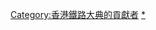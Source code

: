 {{Userbox
|border-c=#0060e0
|border-s=1
|id-c=white
|id-fc=#0060e0
|id-s=10
|id=hkrail
|info-c=#0060e0
|info-fc=white
|info-s=8
|info=此用戶是[[香港鐵路大典|'''<span style="color:#cfe1ff;">香港-{zh-hant:鐵路;zh-hans:铁路}-大典</span>''']]的貢獻者之一。
}}
<includeonly>[[Category:香港鐵路大典的貢獻者]]</includeonly>
<noinclude>[[Category:香港鐵路大典的貢獻者|*]]</noinclude>